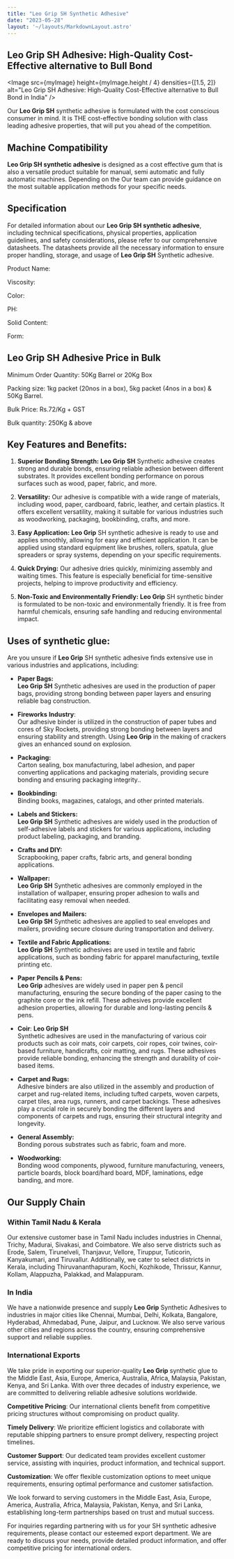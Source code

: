```yaml
---
title: "Leo Grip SH Synthetic Adhesive"
date: "2023-05-28"
layout: '~/layouts/MarkdownLayout.astro'
---
```





## **Leo Grip SH Adhesive: High-Quality Cost-Effective alternative to Bull Bond**
<Image src={myImage} height={myImage.height / 4} densities={[1.5, 2]} alt="Leo Grip SH Adhesive: High-Quality Cost-Effective alternative to Bull Bond in India" />

Our **Leo Grip SH** synthetic adhesive is formulated with the cost conscious consumer in mind. It is THE cost-effective bonding solution with class leading adhesive properties, that will put you ahead of the competition.

## Machine Compatibility

****Leo Grip SH** synthetic adhesive** is designed as a cost effective gum that is also a versatile product suitable for manual, semi automatic and fully automatic machines. Depending on the Our team can provide guidance on the most suitable application methods for your specific needs.

## Specification

For detailed information about our ****Leo Grip SH** synthetic adhesive**, including technical specifications, physical properties, application guidelines, and safety considerations, please refer to our comprehensive datasheets. The datasheets provide all the necessary information to ensure proper handling, storage, and usage of ******Leo Grip**** SH** Synthetic adhesive.

Product Name:

Viscosity:

Color:

PH:

Solid Content:

Form:

## ******Leo Grip**** SH** Adhesive Price in Bulk

Minimum Order Quantity: 50Kg Barrel or 20Kg Box

Packing size: 1kg packet (20nos in a box), 5kg packet (4nos in a box) & 50Kg Barrel.

Bulk Price: Rs.72/Kg + GST

Bulk quantity: 250Kg & above

## **Key Features and Benefits:**

1. **Superior Bonding Strength:** ******Leo Grip**** SH** Synthetic adhesive creates strong and durable bonds, ensuring reliable adhesion between different substrates. It provides excellent bonding performance on porous surfaces such as wood, paper, fabric, and more.

3. **Versatility:** Our adhesive is compatible with a wide range of materials, including wood, paper, cardboard, fabric, leather, and certain plastics. It offers excellent versatility, making it suitable for various industries such as woodworking, packaging, bookbinding, crafts, and more.

5. **Easy Application:** ****Leo Grip**** SH synthetic adhesive is ready to use and applies smoothly, allowing for easy and efficient application. It can be applied using standard equipment like brushes, rollers, spatula, glue spreaders or spray systems, depending on your specific requirements.

7. **Quick Drying:** Our adhesive dries quickly, minimizing assembly and waiting times. This feature is especially beneficial for time-sensitive projects, helping to improve productivity and efficiency.

9. **Non-Toxic and Environmentally Friendly:** ****Leo Grip**** SH synthetic binder is formulated to be non-toxic and environmentally friendly. It is free from harmful chemicals, ensuring safe handling and reducing environmental impact.

## **Uses of synthetic glue:**

Are you unsure if ****Leo Grip**** SH synthetic adhesive finds extensive use in various industries and applications, including:

- **Paper Bags:**  
    ****Leo Grip** SH** Synthetic adhesives are used in the production of paper bags, providing strong bonding between paper layers and ensuring reliable bag construction.

- **Fireworks** **Industry**:  
    Our adhesive binder is utilized in the construction of paper tubes and cores of Sky Rockets, providing strong bonding between layers and ensuring stability and strength. Using ******Leo Grip****** in the making of crackers gives an enhanced sound on explosion.

- **Packaging:**  
    Carton sealing, box manufacturing, label adhesion, and paper converting applications and packaging materials, providing secure bonding and ensuring packaging integrity..

- **Bookbinding:**  
    Binding books, magazines, catalogs, and other printed materials.

- **Labels and Stickers:**  
    ******Leo Grip**** SH** Synthetic adhesives are widely used in the production of self-adhesive labels and stickers for various applications, including product labeling, packaging, and branding.

- **Crafts and DIY:**  
    Scrapbooking, paper crafts, fabric arts, and general bonding applications.

- **Wallpaper:**  
    ********Leo Grip****** SH** Synthetic adhesives are commonly employed in the installation of wallpaper, ensuring proper adhesion to walls and facilitating easy removal when needed.

- **Envelopes and Mailers:**  
    ********Leo Grip****** SH** Synthetic adhesives are applied to seal envelopes and mailers, providing secure closure during transportation and delivery.

- **Textile and Fabric Applications**:  
    ********Leo Grip****** SH** Synthetic adhesives are used in textile and fabric applications, such as bonding fabric for apparel manufacturing, textile printing etc.

- **Paper** **Pencils & Pens:**  
    ******Leo Grip****** adhesives are widely used in paper pen & pencil manufacturing, ensuring the secure bonding of the paper casing to the graphite core or the ink refill. These adhesives provide excellent adhesion properties, allowing for durable and long-lasting pencils & pens.

- **Coir**: ********Leo Grip****** SH**  
    Synthetic adhesives are used in the manufacturing of various coir products such as coir mats, coir carpets, coir ropes, coir twines, coir-based furniture, handicrafts, coir matting, and rugs. These adhesives provide reliable bonding, enhancing the strength and durability of coir-based items.

- **Carpet and Rugs:**  
    Adhesive binders are also utilized in the assembly and production of carpet and rug-related items, including tufted carpets, woven carpets, carpet tiles, area rugs, runners, and carpet backings. These adhesives play a crucial role in securely bonding the different layers and components of carpets and rugs, ensuring their structural integrity and longevity.

- **General Assembly:**  
    Bonding porous substrates such as fabric, foam and more.

- **Woodworking:**  
    Bonding wood components, plywood, furniture manufacturing, veneers, particle boards, block board/hard board, MDF, laminations, edge banding, and more.

## Our Supply Chain

### Within Tamil Nadu & Kerala

Our extensive customer base in Tamil Nadu includes industries in Chennai, Trichy, Madurai, Sivakasi, and Coimbatore. We also serve districts such as Erode, Salem, Tirunelveli, Thanjavur, Vellore, Tiruppur, Tuticorin, Kanyakumari, and Tiruvallur. Additionally, we cater to select districts in Kerala, including Thiruvananthapuram, Kochi, Kozhikode, Thrissur, Kannur, Kollam, Alappuzha, Palakkad, and Malappuram.

### In India

We have a nationwide presence and supply ******Leo Grip****** Synthetic Adhesives to industries in major cities like Chennai, Mumbai, Delhi, Kolkata, Bangalore, Hyderabad, Ahmedabad, Pune, Jaipur, and Lucknow. We also serve various other cities and regions across the country, ensuring comprehensive support and reliable supplies.

### International Exports

We take pride in exporting our superior-quality ******Leo Grip****** synthetic glue to the Middle East, Asia, Europe, America, Australia, Africa, Malaysia, Pakistan, Kenya, and Sri Lanka. With over three decades of industry experience, we are committed to delivering reliable adhesive solutions worldwide.

**Competitive Pricing**: Our international clients benefit from competitive pricing structures without compromising on product quality.

**Timely Delivery**: We prioritize efficient logistics and collaborate with reputable shipping partners to ensure prompt delivery, respecting project timelines.

**Customer Support**: Our dedicated team provides excellent customer service, assisting with inquiries, product information, and technical support.

**Customization**: We offer flexible customization options to meet unique requirements, ensuring optimal performance and customer satisfaction.

We look forward to serving customers in the Middle East, Asia, Europe, America, Australia, Africa, Malaysia, Pakistan, Kenya, and Sri Lanka, establishing long-term partnerships based on trust and mutual success.

For inquiries regarding partnering with us for your SH synthetic adhesive requirements, please contact our esteemed export department. We are ready to discuss your needs, provide detailed product information, and offer competitive pricing for international orders.
